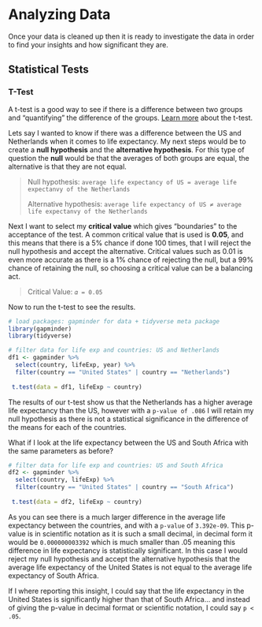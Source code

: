 # **Analyzing Data**

Once your data is cleaned up then it is ready to investigate the data in order to find your insights and how significant they are.

## **Statistical Tests**

### **T-Test**

A t-test is a good way to see if there is a difference between two groups and "quantifying" the difference of the groups. [Learn more](https://towardsdatascience.com/the-statistical-analysis-t-test-explained-for-beginners-and-experts-fd0e358bbb62) about the t-test.

Lets say I wanted to know if there was a difference between the US and Netherlands when it comes to life expectancy. My next steps would be to create a **null hypothesis** and the **alternative hypothesis**. For this type of question the **null** would be that the averages of both groups are equal, the alternative is that they are not equal.

> Null hypothesis: `average life expectancy of US = average life expectanvy of the Netherlands`
>
> Alternative hypothesis: `average life expectancy of US ≠ average life expectanvy of the Netherlands`

Next I want to select my **critical value** which gives "boundaries" to the acceptance of the test. A common critical value that is used is **0.05**, and this means that there is a 5% chance if done 100 times, that I will reject the null hypothesis and accept the alternative. Critical values such as 0.01 is even more accurate as there is a 1% chance of rejecting the null, but a 99% chance of retaining the null, so choosing a critical value can be a balancing act.

> Critical Value: `𝛼 = 0.05`

Now to run the t-test to see the results.

```r
# load packages: gapminder for data + tidyverse meta package
library(gapminder)
library(tidyverse)

# filter data for life exp and countries: US and Netherlands
df1 <- gapminder %>%
  select(country, lifeExp, year) %>%
  filter(country == "United States" | country == "Netherlands") 
  
 t.test(data = df1, lifeExp ~ country)
```

The results of our t-test show us that the Netherlands has a higher average life expectancy than the US, however with a `p-value of .086` I will retain my null hypothesis as there is not a statistical significance in the difference of the means for each of the countries.

What if I look at the life expectancy between the US and South Africa with the same parameters as before?

```r
# filter data for life exp and countries: US and South Africa
df2 <- gapminder %>%
  select(country, lifeExp) %>%
  filter(country == "United States" | country == "South Africa") 
  
 t.test(data = df2, lifeExp ~ country)
```

As you can see there is a much larger difference in the average life expectancy between the countries, and with a `p-value` of `3.392e-09`. This p-value is in scientific notation as it is such a small decimal, in decimal form it would be `0.000000003392` which is much smaller than .05 meaning this difference in life expectancy is statistically significant. In this case I would reject my null hypothesis and accept the alternative hypothesis that the average life expectancy of the United States is not equal to the average life expectancy of South Africa.

If I where reporting this insight, I could say that the life expectancy in the United States is significantly higher than that of South Africa... and instead of giving the p-value in decimal format or scientific notation, I could say `p < .05`.
